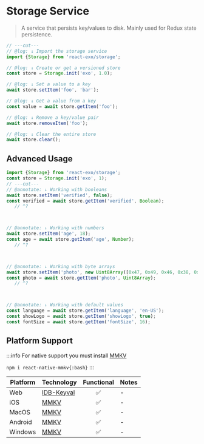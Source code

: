 # Storage Service

> A service that persists key/values to disk. Mainly used for Redux state persistence.

```ts twoslash
// ---cut---
// @log: ↓ Import the storage service
import {Storage} from 'react-exo/storage';

// @log: ↓ Create or get a versioned store
const store = Storage.init('exo', 1.0);

// @log: ↓ Set a value to a key
await store.setItem('foo', 'bar');

// @log: ↓ Get a value from a key
const value = await store.getItem('foo');

// @log: ↓ Remove a key/value pair
await store.removeItem('foo');

// @log: ↓ Clear the entire store
await store.clear();

```

## Advanced Usage

```ts twoslash
import {Storage} from 'react-exo/storage';
const store = Storage.init('exo', 1);
// ---cut---
// @annotate: ↓ Working with booleans
await store.setItem('verified', false);
const verified = await store.getItem('verified', Boolean);
   // ^?



// @annotate: ↓ Working with numbers
await store.setItem('age', 18);
const age = await store.getItem('age', Number);
   // ^?



// @annotate: ↓ Working with byte arrays
await store.setItem('photo', new Uint8Array([0x47, 0x49, 0x46, 0x38, 0x39, 0x61, 0x01, 0x00, 0x01, 0x00, 0x80, 0x00, 0x00, 0x00, 0x00, 0x00, 0xFF, 0xFF, 0xFF, 0x2C, 0x00, 0x00, 0x00, 0x01, 0x00, 0x01, 0x00, 0x00, 0x00]));
const photo = await store.getItem('photo', Uint8Array);
   // ^?



// @annotate: ↓ Working with default values
const language = await store.getItem('language', 'en-US');
const showLogo = await store.getItem('showLogo', true);
const fontSize = await store.getItem('fontSize', 16);

```



## Platform Support

:::info
For native support you must install [MMKV](https://rnmmkv.vercel.app)

`npm i react-native-mmkv{:bash}`
:::

| Platform | Technology | Functional | Notes |
| -------- | ---------- | :--------: | ----- |
| Web | [IDB-Keyval](https://github.com/jakearchibald/idb-keyval) | ✅ | - |
| iOS | [MMKV](https://rnmmkv.vercel.app) | ✅ | - |
| MacOS | [MMKV](https://rnmmkv.vercel.app) | ✅ | - |
| Android | [MMKV](https://rnmmkv.vercel.app) | ✅ | - |
| Windows | [MMKV](https://rnmmkv.vercel.app) | ✅ | - |
